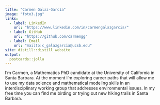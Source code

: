 ```yaml
---
title: "Carmen Galaz-García"
image: "foto3.jpg"
links:
  - label: LinkedIn
    url: "https://www.linkedin.com/in/carmengalazgarcia/"
  - label: GitHub
    url: "https://github.com/carmengg"
  - label: Email
    url: "mailto:c_galazgarcia@ucsb.edu"
site: distill::distill_website
output:
  postcards::jolla
---
```

 
I'm Carmen, a Mathematics PhD candidate at the University of California in Santa Barbara. 
<!-- After spending looking to apply my analytic and coding expertise to ecology and environmental science. -->
At the moment I’m exploring career paths that will allow me to use my data science and mathematical modeling skills in an interdisciplinary working group that addresses environmental issues. 
In my free time you can find me birding or trying out new hiking trails in Santa Barbara. 

<!--
#### Contact:

E-mail: c_galazgarcia '@' ucsb '.' edu 

Pronouns: she / ella 
-->
